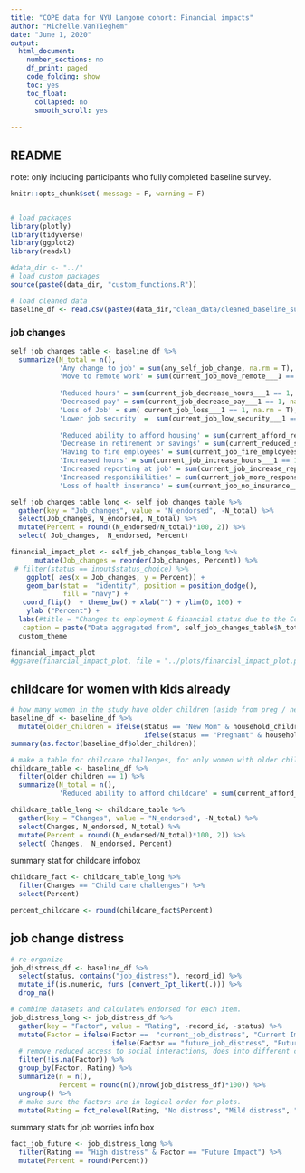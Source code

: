 ```yaml
---
title: "COPE data for NYU Langone cohort: Financial impacts"
author: "Michelle.VanTieghem"
date: "June 1, 2020"
output:
  html_document:
    number_sections: no
    df_print: paged
    code_folding: show
    toc: yes
    toc_float:
      collapsed: no
      smooth_scroll: yes
      
---
```


## README 
note: only including participants who fully completed baseline survey.

```r
knitr::opts_chunk$set( message = F, warning = F)


# load packages
library(plotly)
library(tidyverse)
library(ggplot2)
library(readxl)

#data_dir <- "../"
# load custom packages
source(paste0(data_dir, "custom_functions.R"))

# load cleaned data
baseline_df <- read.csv(paste0(data_dir,"clean_data/cleaned_baseline_survey_2020-07-14.csv"))

```



### job changes

```r
self_job_changes_table <- baseline_df %>%
  summarize(N_total = n(), 
            'Any change to job' = sum(any_self_job_change, na.rm = T),
            'Move to remote work' = sum(current_job_move_remote___1 == 1, na.rm  = T), 
           
            'Reduced hours' = sum(current_job_decrease_hours___1 == 1, na.rm = T),
            'Decreased pay' = sum(current_job_decrease_pay___1 == 1, na.rm = T),
            'Loss of Job' = sum( current_job_loss___1 == 1, na.rm = T), 
            'Lower job security' =  sum(current_job_low_security___1 == 1, na.rm = T), 
            
            'Reduced ability to afford housing' = sum(current_afford_rent___1 == 1, na.rm = T),
            'Decrease in retirement or savings' = sum(current_reduced_savings___1 == 1, na.rm = T),
            'Having to fire employees' = sum(current_job_fire_employees___1 == 1), 
            'Increased hours' = sum(current_job_increase_hours___1 == 1, na.rm = T), 
            'Increased reporting at job' = sum(current_job_increase_reporting___1 == 1, na.rm = T), 
            'Increased responsibilities' = sum(current_job_more_responsbility___1 == 1, na.rm = T), 
            'Loss of health insurance' = sum(current_job_no_insurance___1 == 1, na.rm = T))

self_job_changes_table_long <- self_job_changes_table %>%
  gather(key = "Job_changes", value = "N_endorsed", -N_total) %>%
  select(Job_changes, N_endorsed, N_total) %>%
  mutate(Percent = round((N_endorsed/N_total)*100, 2)) %>%
  select( Job_changes,  N_endorsed, Percent)

```


```r
financial_impact_plot <- self_job_changes_table_long %>%
      mutate(Job_changes = reorder(Job_changes, Percent)) %>%
 # filter(status == input$status_choice) %>%
    ggplot( aes(x = Job_changes, y = Percent)) + 
    geom_bar(stat =  "identity", position = position_dodge(),
             fill = "navy") + 
   coord_flip()  + theme_bw() + xlab("") + ylim(0, 100) +
    ylab ("Percent") + 
  labs(#title = "Changes to employment & financial status due to the Covid-19 pandemic",
   caption = paste("Data aggregated from", self_job_changes_table$N_total, "new and expecting mothers")) +
  custom_theme 

financial_impact_plot 
#ggsave(financial_impact_plot, file = "../plots/financial_impact_plot.png")
```

## childcare for women with kids already
```r

# how many women in the study have older children (aside from preg / newborn)
baseline_df <- baseline_df %>%
  mutate(older_children = ifelse(status == "New Mom" & household_children >1, 1, 
                                 ifelse(status == "Pregnant" & household_children >= 1, 1, 0)))
summary(as.factor(baseline_df$older_children))

# make a table for chilccare challenges, for only women with older children.
childcare_table <- baseline_df %>%
  filter(older_children == 1) %>%
  summarize(N_total = n(), 
            'Reduced ability to afford childcare' = sum(current_afford_childcare___1 == 1, na.rm = T), 'Child care challenges' = sum(current_job_childcare___1 == 1, na.rm = T))

childcare_table_long <- childcare_table %>%
  gather(key = "Changes", value = "N_endorsed", -N_total) %>%
  select(Changes, N_endorsed, N_total) %>%
  mutate(Percent = round((N_endorsed/N_total)*100, 2)) %>%
  select( Changes,  N_endorsed, Percent)

```

summary stat for childcare infobox 
```r
childcare_fact <- childcare_table_long %>%
  filter(Changes == "Child care challenges") %>%
  select(Percent)

percent_childcare <- round(childcare_fact$Percent)
```


## job change distress
```r

# re-organize 
job_distress_df <- baseline_df %>%
  select(status, contains("job_distress"), record_id) %>%
  mutate_if(is.numeric, funs (convert_7pt_likert(.))) %>%
  drop_na()

# combine datasets and calculate% endorsed for each item.
job_distress_long <- job_distress_df %>%
  gather(key = "Factor", value = "Rating", -record_id, -status) %>%
  mutate(Factor = ifelse(Factor ==  "current_job_distress", "Current Impact",
                         ifelse(Factor == "future_job_distress", "Future Impact",  NA))) %>% 
  # remove reduced access to social interactions, does into different category!
  filter(!is.na(Factor)) %>%
  group_by(Factor, Rating) %>%
  summarize(n = n(), 
            Percent = round(n()/nrow(job_distress_df)*100)) %>%
  ungroup() %>%
  # make sure the factors are in logical order for plots.
  mutate(Rating = fct_relevel(Rating, "No distress", "Mild distress", "Moderate distress", "High distress"))

```


summary stats for job worries info box
```r

fact_job_future <- job_distress_long %>%
  filter(Rating == "High distress" & Factor == "Future Impact") %>%
  mutate(Percent = round(Percent))

```




